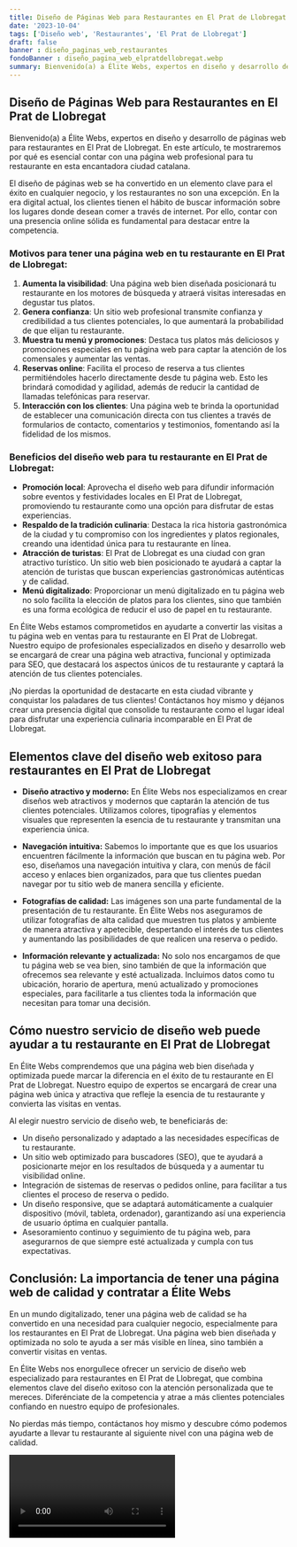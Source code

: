 ```yaml
---
title: Diseño de Páginas Web para Restaurantes en El Prat de Llobregat
date: '2023-10-04'
tags: ['Diseño web', 'Restaurantes', 'El Prat de Llobregat']
draft: false
banner : diseño_paginas_web_restaurantes
fondoBanner : diseño_pagina_web_elpratdellobregat.webp
summary: Bienvenido(a) a Élite Webs, expertos en diseño y desarrollo de páginas web para restaurantes en El Prat de Llobregat. En este artículo, te mostraremos por qué es esencial contar con una página web profesional para tu restaurante en esta encantadora ciudad catalana.
---
```


## Diseño de Páginas Web para Restaurantes en El Prat de Llobregat

Bienvenido(a) a Élite Webs, expertos en diseño y desarrollo de páginas web para restaurantes en El Prat de Llobregat. En este artículo, te mostraremos por qué es esencial contar con una página web profesional para tu restaurante en esta encantadora ciudad catalana.

El diseño de páginas web se ha convertido en un elemento clave para el éxito en cualquier negocio, y los restaurantes no son una excepción. En la era digital actual, los clientes tienen el hábito de buscar información sobre los lugares donde desean comer a través de internet. Por ello, contar con una presencia online sólida es fundamental para destacar entre la competencia.

### Motivos para tener una página web en tu restaurante en El Prat de Llobregat:

1. **Aumenta la visibilidad**: Una página web bien diseñada posicionará tu restaurante en los motores de búsqueda y atraerá visitas interesadas en degustar tus platos.
2. **Genera confianza**: Un sitio web profesional transmite confianza y credibilidad a tus clientes potenciales, lo que aumentará la probabilidad de que elijan tu restaurante.
3. **Muestra tu menú y promociones**: Destaca tus platos más deliciosos y promociones especiales en tu página web para captar la atención de los comensales y aumentar las ventas.
4. **Reservas online**: Facilita el proceso de reserva a tus clientes permitiéndoles hacerlo directamente desde tu página web. Esto les brindará comodidad y agilidad, además de reducir la cantidad de llamadas telefónicas para reservar.
5. **Interacción con los clientes**: Una página web te brinda la oportunidad de establecer una comunicación directa con tus clientes a través de formularios de contacto, comentarios y testimonios, fomentando así la fidelidad de los mismos.

### Beneficios del diseño web para tu restaurante en El Prat de Llobregat:

- **Promoción local**: Aprovecha el diseño web para difundir información sobre eventos y festividades locales en El Prat de Llobregat, promoviendo tu restaurante como una opción para disfrutar de estas experiencias.
- **Respaldo de la tradición culinaria**: Destaca la rica historia gastronómica de la ciudad y tu compromiso con los ingredientes y platos regionales, creando una identidad única para tu restaurante en línea.
- **Atracción de turistas**: El Prat de Llobregat es una ciudad con gran atractivo turístico. Un sitio web bien posicionado te ayudará a captar la atención de turistas que buscan experiencias gastronómicas auténticas y de calidad.
- **Menú digitalizado**: Proporcionar un menú digitalizado en tu página web no solo facilita la elección de platos para los clientes, sino que también es una forma ecológica de reducir el uso de papel en tu restaurante.

En Élite Webs estamos comprometidos en ayudarte a convertir las visitas a tu página web en ventas para tu restaurante en El Prat de Llobregat. Nuestro equipo de profesionales especializados en diseño y desarrollo web se encargará de crear una página web atractiva, funcional y optimizada para SEO, que destacará los aspectos únicos de tu restaurante y captará la atención de tus clientes potenciales.

¡No pierdas la oportunidad de destacarte en esta ciudad vibrante y conquistar los paladares de tus clientes! Contáctanos hoy mismo y déjanos crear una presencia digital que consolide tu restaurante como el lugar ideal para disfrutar una experiencia culinaria incomparable en El Prat de Llobregat.

<GifSeo />

<Cta />

## Elementos clave del diseño web exitoso para restaurantes en El Prat de Llobregat

- **Diseño atractivo y moderno:** En Élite Webs nos especializamos en crear diseños web atractivos y modernos que captarán la atención de tus clientes potenciales. Utilizamos colores, tipografías y elementos visuales que representen la esencia de tu restaurante y transmitan una experiencia única.

- **Navegación intuitiva:** Sabemos lo importante que es que los usuarios encuentren fácilmente la información que buscan en tu página web. Por eso, diseñamos una navegación intuitiva y clara, con menús de fácil acceso y enlaces bien organizados, para que tus clientes puedan navegar por tu sitio web de manera sencilla y eficiente.

- **Fotografías de calidad:** Las imágenes son una parte fundamental de la presentación de tu restaurante. En Élite Webs nos aseguramos de utilizar fotografías de alta calidad que muestren tus platos y ambiente de manera atractiva y apetecible, despertando el interés de tus clientes y aumentando las posibilidades de que realicen una reserva o pedido.

- **Información relevante y actualizada:** No solo nos encargamos de que tu página web se vea bien, sino también de que la información que ofrecemos sea relevante y esté actualizada. Incluimos datos como tu ubicación, horario de apertura, menú actualizado y promociones especiales, para facilitarle a tus clientes toda la información que necesitan para tomar una decisión.

## Cómo nuestro servicio de diseño web puede ayudar a tu restaurante en El Prat de Llobregat

En Élite Webs comprendemos que una página web bien diseñada y optimizada puede marcar la diferencia en el éxito de tu restaurante en El Prat de Llobregat. Nuestro equipo de expertos se encargará de crear una página web única y atractiva que refleje la esencia de tu restaurante y convierta las visitas en ventas.

Al elegir nuestro servicio de diseño web, te beneficiarás de:

- Un diseño personalizado y adaptado a las necesidades específicas de tu restaurante.
- Un sitio web optimizado para buscadores (SEO), que te ayudará a posicionarte mejor en los resultados de búsqueda y a aumentar tu visibilidad online.
- Integración de sistemas de reservas o pedidos online, para facilitar a tus clientes el proceso de reserva o pedido.
- Un diseño responsive, que se adaptará automáticamente a cualquier dispositivo (móvil, tableta, ordenador), garantizando así una experiencia de usuario óptima en cualquier pantalla.
- Asesoramiento continuo y seguimiento de tu página web, para asegurarnos de que siempre esté actualizada y cumpla con tus expectativas.

## Conclusión: La importancia de tener una página web de calidad y contratar a Élite Webs

En un mundo digitalizado, tener una página web de calidad se ha convertido en una necesidad para cualquier negocio, especialmente para los restaurantes en El Prat de Llobregat. Una página web bien diseñada y optimizada no solo te ayuda a ser más visible en línea, sino también a convertir visitas en ventas.

En Élite Webs nos enorgullece ofrecer un servicio de diseño web especializado para restaurantes en El Prat de Llobregat, que combina elementos clave del diseño exitoso con la atención personalizada que te mereces. Diferénciate de la competencia y atrae a más clientes potenciales confiando en nuestro equipo de profesionales.

No pierdas más tiempo, contáctanos hoy mismo y descubre cómo podemos ayudarte a llevar tu restaurante al siguiente nivel con una página web de calidad.

<Video />

<CtaBot job='Restaurantes' city='El Prat de Llobregat'/>

<Gmaps query='El Prat de Llobregat+españa+maps' />